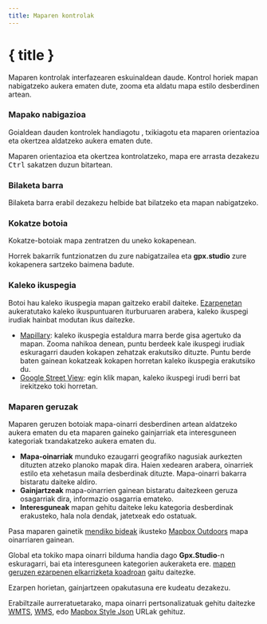 ```yaml
---
title: Maparen kontrolak
---
```


<script>
</script>

# { title }

Maparen kontrolak interfazearen eskuinaldean daude.
Kontrol horiek mapan nabigatzeko aukera ematen dute, zooma eta aldatu mapa estilo desberdinen artean.

### <Diff size="16" class="inline-block" style="margin-bottom: 2px" /> Mapako nabigazioa

Goialdean dauden kontrolek handiagotu <Plus size="16" class="inline-block" style="margin-bottom: 2px" />, txikiagotu <Minus size="16" class="inline-block" style="margin-bottom: 2px" /> eta maparen orientazioa eta okertzea <Compass size="16" class="inline-block" style="margin-bottom: 2px" /> aldatzeko aukera ematen dute.

<DocsNote>

Maparen orientazioa eta okertzea kontrolatzeko, mapa ere arrasta dezakezu <kbd> Ctrl</kbd> sakatzen duzun bitartean.

</DocsNote>

### <Search size="16" class="inline-block" style="margin-bottom: 2px" /> Bilaketa barra

Bilaketa barra erabil dezakezu helbide bat bilatzeko eta mapan nabigatzeko.

### <LocateFixed size="16" class="inline-block" style="margin-bottom: 2px" /> Kokatze botoia

Kokatze-botoiak mapa zentratzen du uneko kokapenean.

<DocsNote>

Horrek bakarrik funtzionatzen du zure nabigatzailea eta <b>gpx.studio</b> zure kokapenera sartzeko baimena badute.

</DocsNote>

### <PersonStanding size="16" class="inline-block" style="margin-bottom: 2px" />Kaleko ikuspegia

Botoi hau kaleko ikuspegia mapan gaitzeko erabil daiteke.
[Ezarpenetan](./menu/settings) aukeratutako kaleko ikuspuntuaren iturburuaren arabera, kaleko ikuspegi irudiak hainbat modutan ikus daitezke.

- <a href="https://www.mapillary.com/" target="_blank">Mapillary</a>: kaleko ikuspegia estaldura marra berde gisa agertuko da mapan. Zooma nahikoa denean, puntu berdeek kale ikuspegi irudiak eskuragarri dauden kokapen zehatzak erakutsiko dituzte. Puntu berde baten gainean kokatzeak kokapen horretan kaleko ikuspegia erakutsiko du.
- <a href="https://www.google.com/streetview/" target="_blank">Google Street View</a>: egin klik mapan, kaleko ikuspegi irudi berri bat irekitzeko toki horretan.

### <Layers size="16" class="inline-block" style="margin-bottom: 2px" /> Maparen geruzak

Maparen geruzen botoiak mapa-oinarri desberdinen artean aldatzeko aukera ematen du eta maparen gaineko gainjarriak eta interesguneen kategoriak txandakatzeko aukera ematen du.

- **Mapa-oinarriak** munduko ezaugarri geografiko nagusiak aurkezten dituzten atzeko planoko mapak dira.
  Haien xedearen arabera, oinarriek estilo eta xehetasun maila desberdinak dituzte.
  Mapa-oinarri bakarra bistaratu daiteke aldiro.
- **Gainjartzeak** mapa-oinarrien gainean bistaratu daitezkeen geruza osagarriak dira, informazio osagarria emateko.
- **Interesguneak** mapan gehitu daiteke leku kategoria desberdinak erakusteko, hala nola dendak, jatetxeak edo ostatuak.

<div class="flex flex-col items-center">
    <DocsLayers />
    <span class="text-sm text-center mt-2">
        Pasa maparen gainetik <a href="https://hiking.waymarkedtrails.org" target="_blank">mendiko bideak</a> ikusteko <a href="https://www.mapbox.com/maps/outdoors" target="_blank">Mapbox Outdoors</a> mapa oinarriaren gainean.
    </span>
</div>

Global eta tokiko mapa oinarri bilduma handia dago **Gpx.Studio**-n eskuragarri, bai eta interesguneen kategorien aukeraketa ere.
[mapen geruzen ezarpenen elkarrizketa koadroan](./menu/settings) gaitu daitezke.

Ezarpen horietan, gainjartzeen opakutasuna ere kudeatu dezakezu.

Erabiltzaile aurreratuetarako, mapa oinarri pertsonalizatuak gehitu daitezke <a href="https://en.wikipedia.org/wiki/Web_Map_Tile_Service" target="_blank"> WMTS</a>, <a href="https://en.wikipedia.org/wiki/Web_Map_Service" target="_blank">WMS</a>, edo <a href="https://docs.mapbox.com/help/glossary/style/" target="_blank">Mapbox Style Json</a> URLak gehituz.

